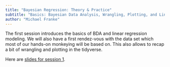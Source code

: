 ```yaml
---
title: "Bayesian Regression: Theory & Practice"
subtitle: "Basics: Bayesian Data Analysis, Wrangling, Plotting, and Linear Regression"
author: "Michael Franke"
---
```


The first session introduces the basics of BDA and linear regression modeling.
We will also have a first rendez-vous with the data set which most of our hands-on monkeying will be based on.
This also allows to recap a bit of wrangling and plotting in the tidyverse.

Here are [slides for session 1](slides/01-slides.pdf).
